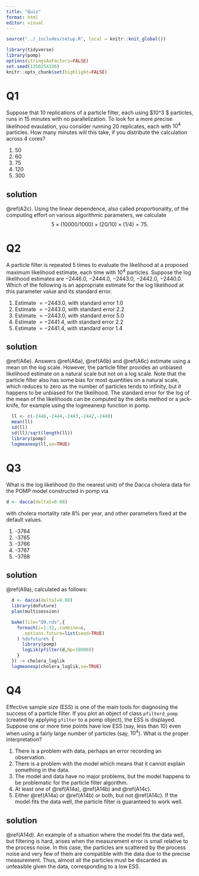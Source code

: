 ```yaml
---
title: "Quiz"
format: html
editor: visual
---
```

```r
source("../_includes/setup.R", local = knitr::knit_global())
```

```r
library(tidyverse)
library(pomp)
options(stringsAsFactors=FALSE)
set.seed(1350254336)
knitr::opts_chunk$set(highlight=FALSE)
```



# Q1
Suppose that 10 replications of a particle filter, each using $10^3 $ particles, runs in 15 minutes with no parallelization. To look for a more precise likelihood evaulation, you consider running 20 replicates, each with $10^4$ particles. How many minutes will this take, if you distribute the calculation across 4 cores?

1.  \label{#A2a} 50
2.  \label{#A2b} 60
3.  \label{#A2c} 75
4.  \label{#A2d} 120
5.  \label{#A2e} 300


## solution
  \@ref(A2c). Using the linear dependence, also called proportionality, of the computing effort on various algorithmic parameters, we calculate
  $$5\times (10000/1000)\times (20/10)\times (1/4)=75.$$


# Q2
A particle filter is repeated 5 times to evaluate the likelihood at a proposed maximum likelihood estimate, each time with $10^4$ particles. Suppose the log likelihood estimates are $-2446.0$, $-2444.0$, $-2443.0$, $-2442.0$, $-2440.0$. Which of the following is an appropriate estimate for the log likelihood at this parameter value and its standard error.

1.  \label{#A6a} Estimate $= -2443.0$, with standard error 1.0
2.  \label{#A6b} Estimate $= -2443.0$, with standard error 2.2
3.  \label{#A6c} Estimate $= -2443.0$, with standard error 5.0
4.  \label{#A6d} Estimate $= -2441.4$, with standard error 2.2
5.  \label{#A6e} Estimate $= -2441.4$, with standard error 1.4


## solution
  \@ref(A6e).
  Answers \@ref(A6a), \@ref(A6b) and \@ref(A6c) estimate using a mean on the log scale. However, the particle filter provides an unbiased likelihood estimate on a natural scale but not on a log scale. Note that the particle filter also has some bias for most quantities on a natural scale, which reduces to zero as the number of particles tends to infinity, but it happens to be unbiased for the likelihood. The standard error for the log of the mean of the likelihoods can be computed by the delta method or a jack-knife, for example using the logmeanexp function in pomp.

```r
  ll <- c(-2446,-2444,-2443,-2442,-2440)
  mean(ll)
  sd(ll)
  sd(ll)/sqrt(length(ll))
  library(pomp)
  logmeanexp(ll,se=TRUE)
```



# Q3
What is the log likelihood (to the nearest unit) of the Dacca cholera data for the POMP model constructed in pomp via
```r
d <- dacca(deltaI=0.08)
```
with cholera mortality rate 8\% per year, and other parameters fixed at the default values.
 

1.  \label{#A9a} -3764
2.  \label{#A9b} -3765
3.  \label{#A9c} -3766
4.  \label{#A9d} -3767
5.  \label{#A9e} -3768


## solution
  \@ref(A9a), calculated as follows:

```r
  d <- dacca(deltaI=0.08)
  library(doFuture)
  plan(multisession)

  bake(file="Q9.rds",{
    foreach(i=1:32,.combine=c,
      .options.future=list(seed=TRUE)
    ) %dofuture% {
      library(pomp)
      logLik(pfilter(d,Np=10000))
    }
  }) -> cholera_loglik
  logmeanexp(cholera_loglik,se=TRUE)
```



# Q4
Effective sample size (ESS) is one of the main tools for diagnosing the success of a particle filter.
If you plot an object of class `pfilterd_pomp` (created by applying `pfilter` to a pomp object), the ESS is displayed.
Suppose one or more time points have low ESS (say, less than 10) even when using a fairly large number of particles (say, $10^4$).
What is the proper interpretation?


1.  \label{#A14a} There is a problem with data, perhaps an error recording an observation.
2.  \label{#A14b} There is a problem with the model which means that it cannot explain something in the data.
3.  \label{#A14c} The model and data have no major problems, but the model happens to be problematic for the particle filter algorithm.
4.  \label{#A14d} At least one of \@ref(A14a), \@ref(A14b) and \@ref(A14c).
5.  \label{#A14e} Either \@ref(A14a) or \@ref(A14b) or both, but not \@ref(A14c). If the model fits the data well, the particle filter is guaranteed to work well. 


## solution
  \@ref(A14d).
  An example of a situation where the model fits the data well, but filtering is hard, arises when the measurement error is small relative to the process noise. In this case, the particles are scattered by the process noise and very few of them are compatible with the data due to the precise measurement. Thus, almost all the particles must be discarded as unfeasible given the data, corresponding to a low ESS.



